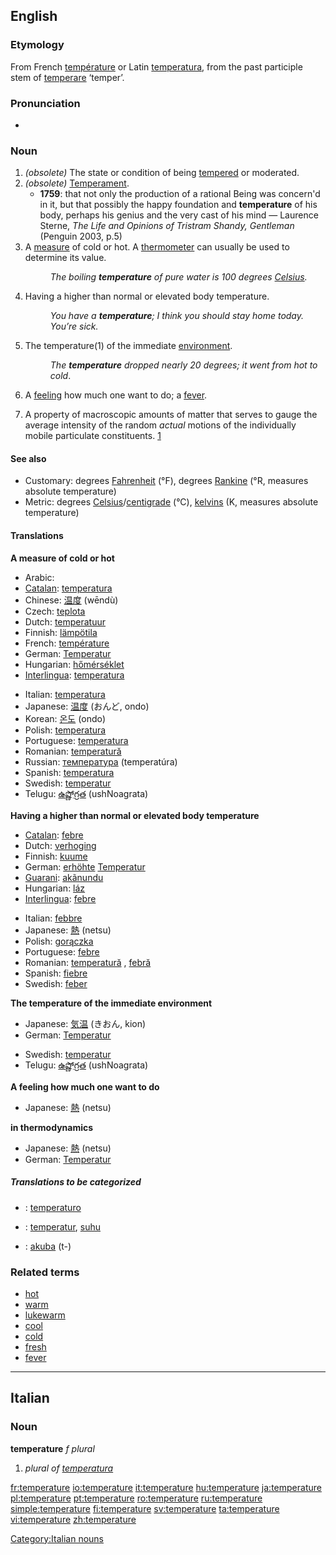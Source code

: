 {{wikipedia}}
==English==
===Etymology===
From French [[température]] or Latin [[temperatura]], from the past participle stem of [[temperare]] ‘temper’.

===Pronunciation===
{{IPA|/ˈtɛmpərɪʧə/}}
*{{audio|en-us-temperature.ogg|Audio (US)}}


===Noun===
{{en-noun}}

# ''(obsolete)'' The state or condition of being [[tempered]] or moderated.
# ''(obsolete)'' [[temperament|Temperament]].
#*'''1759''': that not only the production of a rational Being was concern'd in it, but that possibly the happy foundation and '''temperature''' of his body, perhaps his genius and the very cast of his mind — Laurence Sterne, ''The Life and Opinions of Tristram Shandy, Gentleman'' (Penguin 2003, p.5)
# A [[measure]] of cold or hot. A [[thermometer]] can usually be used to determine its value.
#:''The boiling '''temperature''' of pure water is 100 degrees [[Celsius]].''
# Having a higher than normal or elevated body temperature.
#:''You have a '''temperature'''; I think you should stay home today. You’re sick.''
# {{italbrac|when not used in relation with something}} The temperature(1) of the immediate [[environment]].
#:''The '''temperature''' dropped nearly 20 degrees; it went from hot to cold''.
# A [[feeling]] how much one want to do; a [[fever]].
# {{cattag|thermodynamics}} A property of macroscopic amounts of matter that serves to gauge the average intensity of the random ''actual'' motions of the individually mobile particulate constituents. [http://arxiv.org/pdf/physics/0004055]

====See also====
*Customary: degrees [[Fahrenheit]] (°F), degrees [[Rankine]] (°R, measures absolute temperature)
*Metric: degrees [[Celsius]]/[[centigrade]] (°C), [[kelvin]]s (K, measures absolute temperature)

====Translations====
'''A measure of cold or hot'''
{{top}}
*Arabic: {{ARchar|[[درجة الحرارة]]}} {{Unicode|(dárajet al-ħarára)}} {{f}}
*[[Catalan]]: [[temperatura]] {{f}}
*Chinese: [[温度]] (wēndù)
*Czech: [[teplota]] {{f}}
*Dutch: [[temperatuur]] {{m}}
*Finnish: [[lämpötila]]
*French: [[température]]
*German: [[Temperatur]] {{f}}
*Hungarian: [[hőmérséklet]]
*[[Interlingua]]: [[temperatura]]
{{mid}}
*Italian: [[temperatura]] {{f}}
*Japanese: [[温度]] (おんど, ondo)
*Korean: [[온도]] (ondo)
*Polish: [[temperatura]] {{f}}
*Portuguese: [[temperatura]] {{f}}
*Romanian: [[temperatură]] {{f}}
*Russian: [[температура]] (temperatúra) {{f}}
*Spanish: [[temperatura]] {{f}}
*Swedish: [[temperatur]]
*Telugu: [[ఉష్ణోగ్రత]] (ushNoagrata)
{{bottom}}

'''Having a higher than normal or elevated body temperature'''
{{top}}
*[[Catalan]]: [[febre]] {{f}}
*Dutch: [[verhoging]] {{f}}
*Finnish: [[kuume]]
*German: [[erhöht]]e [[Temperatur]] {{f}}
*[[Guarani]]: [[akãnundu]]
*Hungarian: [[láz]]
*[[Interlingua]]: [[febre]]
{{mid}}
*Italian: [[febbre]] {{f}}
*Japanese: [[熱]] (netsu)
*Polish: [[gorączka]] {{f}}
*Portuguese: [[febre]] {{f}}
*Romanian: [[temperatură]] {{f}}, [[febră]] {{f}}
*Spanish: [[fiebre]] {{f}}
*Swedish: [[feber]]
{{bottom}}

'''The temperature of the immediate environment'''
{{top}}
*Japanese: [[気温]] (きおん, kion)
*German: [[Temperatur]] {{f}}
{{mid}}
*Swedish: [[temperatur]]
*Telugu: [[ఉష్ణోగ్రత]] (ushNoagrata)
{{bottom}}

'''A feeling how much one want to do'''
{{top}}
*Japanese: [[熱]] (netsu)
{{mid}}
{{bottom}}

'''in thermodynamics'''
{{top}}
*Japanese: [[熱]] (netsu)
*German: [[Temperatur]] {{f}}
{{mid}}
{{bottom}}

=====Translations to be categorized=====
{{checktrans}}

*{{ttbc|Esperanto}}: [[temperaturo]]
*{{ttbc|Indonesian}}: [[temperatur]], [[suhu]]
*{{ttbc|Tupinambá}}: [[akuba]] (t-)

===Related terms===
*[[hot]]
*[[warm]]
*[[lukewarm]]
*[[cool]]
*[[cold]]
*[[fresh]]
*[[fever]]


----

==Italian==

===Noun===
'''temperature''' ''f plural''

# ''plural of [[temperatura]]''


[[Category:Italian nouns]]

[[fr:temperature]]
[[io:temperature]]
[[it:temperature]]
[[hu:temperature]]
[[ja:temperature]]
[[pl:temperature]]
[[pt:temperature]]
[[ro:temperature]]
[[ru:temperature]]
[[simple:temperature]]
[[fi:temperature]]
[[sv:temperature]]
[[ta:temperature]]
[[vi:temperature]]
[[zh:temperature]]